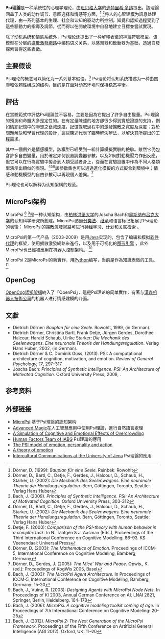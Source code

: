 {{bettertranslation}}
'''Psi理論'''是一种系統性的心理学理论，由[[班貝格大學|班贝格大学]]的[[迪特里希·多纳|迪特里希·多纳]]提出，該理論涵盖了人类的动作调节、意图选择和情感等方面，<ref>Dörner, D. (1999): ''Bauplan für eine Seele.'' Reinbek: Rowohlt</ref> <ref name="dörner2002">Dörner, D., Bartl, C., Detje, F., Gerdes, J., Halcour, D., Schaub, H., Starker, U. (2002): ''Die Mechanik des Seelenwagens. Eine neuronale Theorie der Handlungsregulation.'' Bern, Göttingen, Toronto, Seattle: Verlag Hans Huber</ref>将人的心智建模为訊息处理代理，由一系列基本的生理、社会和认知的驱动力所控制。知覺和認知過程受到了這些驅動力的指導及調節，從而得以在開放環境中自發地建立目標並嘗試實現。 

除了动机系统和情感系统外，Psi理论还提出了一种解釋表徵的神經符號模型，该模型在分层的[[激活擴展|擴散激發網路]]中编码语义关系，以感測器和致動器为基础，透過自發探索習得这些表徵。

== 主要假设 ==
Psi理论的概念可以简化为一系列基本假设。<ref name="Bach2009">Bach, J. (2009). ''Principles of Synthetic Intelligence. PSI: An Architecture of Motivated Cognition''. Oxford University Press, 303-312</ref> Psi理论将认知系统描述为一种由關聯和依賴性组成的结构，目的是在面对动态环境时保持[[稳态|稳态]]平衡。 

== 評估 ==
在實驗範式中評估Psi理論並不容易，主要是因為它提出了許多自由變量。Psi理論的預測和命題大多是定性的。在有定量陳述的地方卻很少得到實驗證據的支持，例如情節記憶中的聯想之衰減速度，記憶提取過程中的激發擴散之寬度及深度；對於問題解決和學習代理的設計，這些陳述代表了臨時解決辦法，以解決其所提出的工程需求。 

其中一個例外是情感模型，該模型已經受到一組計算模擬實驗的檢驗。雖然它仍包含許多自由變量，用於確定如何設置調變器參數，以及如何對動機壓力作出反應，但它可以在行為實驗中擬合到人類受試者身上，從而在實驗設置中作為不同人格類型演示出類似的表現。<ref name="dörner2002">Dörner, D., Bartl, C., Detje, F., Gerdes, J., Halcour, D., Schaub, H., Starker, U. (2002): ''Die Mechanik des Seelenwagens. Eine neuronale Theorie der Handlungsregulation.'' Bern, Göttingen, Toronto, Seattle: Verlag Hans Huber</ref><ref>Detje, F. (2000): ''Comparison of the PSI-theory with human behavior in a complex task.'' In N. Taatgen & J. Aasman (Eds.), Proceedings of the Third International Conference on Cognitive Modelling. 86-93. KS Veenendaal: Universal Press</ref><ref>Dörner, D. (2003): ''The Mathematics of Emotion.'' Proceedings of ICCM-5, International Conference on Cognitive Modeling, Bamberg, Germany</ref>該參數集也可以通過進化模擬的方式擬合到環境中；情感和動機模型的自由參數可以再現個人差異。<ref>Dörner, D., Gerdes, J. (2005): ''The Mice’ War and Peace.'' Opwis., K. (ed.): Proceedings of KogWis 2005, Basel</ref> 

Psi理论也可以解释为认知架構的规范。 

== MicroPsi架构 ==
MicroPsi <ref>Bach, J. (2003): ''The MicroPsi Agent Architecture.'' In Proceedings of ICCM-5, International Conference on Cognitive Modeling, Bamberg, Germany: 15-20</ref> <ref>Bach, J., Vuine, R. (2003): ''Designing Agents with MicroPsi Node Nets.'' In Proceedings of KI 2003, Annual German Conference on AI. LNAI 2821, Springer, Berlin, Heidelberg. 164–178</ref>是一种认知架构，由[[柏林洪堡大學|柏林洪堡大学]]的Joscha Bach和[[奥斯纳布吕克大学|奥斯纳布吕克大学]]的认知科学研究所創建。MicroPsi透過[[分类学|分类法]]、[[继承_(计算机科学)|继承]]和语言标记拓展了Psi理论的表徵； MicroPsi的擴散激發網路可进行[[人工神经网络|神经学习]]、[[自動規劃|计划]]和[[知识检索|关联检索]] 。 

MicroPsi的第一代产品（2003-2009）是用[[Java|Java]]实现的，包含了编辑和模拟[[軟體代理|软件代理]]的框架，使用擴散激發網路來進行，以及用于可视化的[[渲染|图形引擎]] ，此外MicroPsi也已經被應用在机器人控制架构。 <ref>Bach, J. (2006): ''MicroPsi: A cognitive modeling toolkit coming of age''. In Proceedings of 7th International Conference on Cognitive Modeling: 20-25</ref> 

MicroPsi 2是MicroPsi的新實作，用[[Python|Python]]编写，当前是作為知識表徵的工具。 <ref>Bach, J. (2012). ''MicroPsi 2: The Next Generation of the MicroPsi Framework.'' Proceedings of the Fifth Conference on Artificial General Intelligence (AGI 2012), Oxford, UK: 11–20</ref> 

== OpenCog ==
[[OpenCog|OpenCog]][[認知架構|認知架構]]納入了「OpenPsi」，這是Psi理论的简单實作，有著与[[汉森机器人|漢森机器人技術公司]]的机器人进行情感建模的介面。 

== 文獻 ==

* Dietrich Dörner: ''Bauplan für eine Seele''. Rowohlt, 1999, {{ISBN|978-3-498-012885}} (in German).
* Dietrich Dörner, Christina Bartl, Frank Detje, Jürgen Gerdes, Dorothée Halcour, Harald Schaub, Ulrike Starker: ''Die Mechanik des Seelenwagens.'' ''Eine neuronale Theorie der Handlungsregulation''. Verlag Hans Huber, 2002, {{ISBN|3-456-83814-X}} (in German).
* Dietrich Dörner & C. Dominik Güss, (2013). PSI: A computational architecture of cognition, motivation, and emotion. ''Review of General Psychology, 17'', 297–317.
* Joscha Bach: ''Principles of Synthetic Intelligence.'' ''PSI: An Architecture of Motivated Cognition.'' Oxford University Press, 2009, {{ISBN|978-0-195-370676}}.

== 参考资料 ==
{{Reflist}}

== 外部链接 ==

* [http://www.micropsi.com MicroPsi]{{Wayback|url=http://www.micropsi.com/ |date=20160305101226 }}{{snd}} 基于Psi理論的認知架构
* [http://www.advancedmagic.com Advanced Magic]{{Wayback|url=http://www.advancedmagic.com/ |date=20190123034132 }}{{snd}}在人工智慧應用中使用Psi理論，進行自然語言處理
* [http://advancedmagic.com/download/psiemo_whitepaper_doerner.pdf A Simulation of Cognitive and Emotional Effects of Overcrowding]{{Wayback|url=http://advancedmagic.com/download/psiemo_whitepaper_doerner.pdf |date=20110707085229 }}
* [http://www.humanfactors.iabg.de Human Factors Team of IABG]{{snd}} Psi理論的應用
* [http://www.macs.hw.ac.uk/~ruth/psi-refs.html The PSI model of emotion, personality and action]{{Wayback|url=http://www.macs.hw.ac.uk/~ruth/psi-refs.html |date=20190216024640 }}
* [https://web.archive.org/web/20071221175436/http://web.uni-bamberg.de/ppp/insttheopsy/dokumente/Hille_A_theory_of_emotion.pdf A theory of emotion]
* [https://web.archive.org/web/20070823054351/http://www2.uni-jena.de/philosophie/iwk/index.php?id=mitarbeiter&vita=2 Intercultural Communications at the University of Jena]{{snd}}  Psi理論的應用